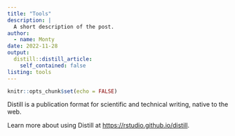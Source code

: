 ```yaml
---
title: "Tools"
description: |
  A short description of the post.
author:
  - name: Monty
date: 2022-11-28
output:
  distill::distill_article:
    self_contained: false
listing: tools
---
```



```r
knitr::opts_chunk$set(echo = FALSE)
```

Distill is a publication format for scientific and technical writing, native to the web.

Learn more about using Distill at <https://rstudio.github.io/distill>.


